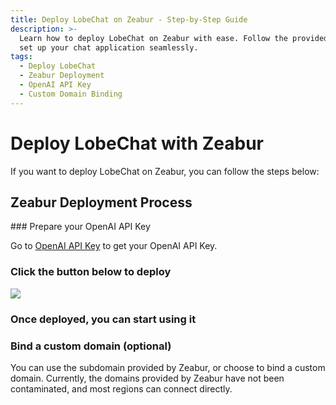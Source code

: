 ```yaml
---
title: Deploy LobeChat on Zeabur - Step-by-Step Guide
description: >-
  Learn how to deploy LobeChat on Zeabur with ease. Follow the provided steps to
  set up your chat application seamlessly.
tags:
  - Deploy LobeChat
  - Zeabur Deployment
  - OpenAI API Key
  - Custom Domain Binding
---
```

# Deploy LobeChat with Zeabur

If you want to deploy LobeChat on Zeabur, you can follow the steps below:

## Zeabur Deployment Process

<Steps>
  ### Prepare your OpenAI API Key

  Go to [OpenAI API Key](https://platform.openai.com/account/api-keys) to get your OpenAI API Key.

  ### Click the button below to deploy

  [![][deploy-button-image]][deploy-link]

  ### Once deployed, you can start using it

  ### Bind a custom domain (optional)

  You can use the subdomain provided by Zeabur, or choose to bind a custom domain. Currently, the domains provided by Zeabur have not been contaminated, and most regions can connect directly.
</Steps>

[deploy-button-image]: https://zeabur.com/button.svg
[deploy-link]: https://zeabur.com/templates/VZGGTI

